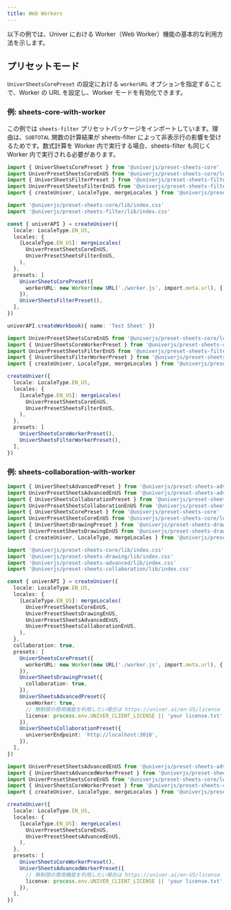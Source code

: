 ```yaml
---
title: Web Workers
---
```


以下の例では、Univer における Worker（Web Worker）機能の基本的な利用方法を示します。

## プリセットモード

`UniverSheetsCorePreset` の設定における `workerURL` オプションを指定することで、Worker の URL を設定し、Worker モードを有効化できます。

### 例: sheets-core-with-worker

この例では `sheets-filter` プリセットパッケージをインポートしています。理由は、`SUBTOTAL` 関数の計算結果が sheets-filter によって非表示行の影響を受けるためです。数式計算を Worker 内で実行する場合、sheets-filter も同じく Worker 内で実行される必要があります。

```typescript title="main.ts"
import { UniverSheetsCorePreset } from '@univerjs/preset-sheets-core'
import UniverPresetSheetsCoreEnUS from '@univerjs/preset-sheets-core/locales/en-US'
import { UniverSheetsFilterPreset } from '@univerjs/preset-sheets-filter'
import UniverPresetSheetsFilterEnUS from '@univerjs/preset-sheets-filter/locales/en-US'
import { createUniver, LocaleType, mergeLocales } from '@univerjs/presets'

import '@univerjs/preset-sheets-core/lib/index.css'
import '@univerjs/preset-sheets-filter/lib/index.css'

const { univerAPI } = createUniver({
  locale: LocaleType.EN_US,
  locales: {
    [LocaleType.EN_US]: mergeLocales(
      UniverPresetSheetsCoreEnUS,
      UniverPresetSheetsFilterEnUS,
    ),
  },
  presets: [
    UniverSheetsCorePreset({
      workerURL: new Worker(new URL('./worker.js', import.meta.url), { type: 'module' }),
    }),
    UniverSheetsFilterPreset(),
  ],
})

univerAPI.createWorkbook({ name: 'Test Sheet' })
```

```typescript title="worker.ts"
import UniverPresetSheetsCoreEnUS from '@univerjs/preset-sheets-core/locales/en-US'
import { UniverSheetsCoreWorkerPreset } from '@univerjs/preset-sheets-core/worker'
import UniverPresetSheetsFilterEnUS from '@univerjs/preset-sheets-filter/locales/en-US'
import { UniverSheetsFilterWorkerPreset } from '@univerjs/preset-sheets-filter/worker'
import { createUniver, LocaleType, mergeLocales } from '@univerjs/presets'

createUniver({
  locale: LocaleType.EN_US,
  locales: {
    [LocaleType.EN_US]: mergeLocales(
      UniverPresetSheetsCoreEnUS,
      UniverPresetSheetsFilterEnUS,
    ),
  },
  presets: [
    UniverSheetsCoreWorkerPreset(),
    UniverSheetsFilterWorkerPreset(),
  ],
})
```

### 例: sheets-collaboration-with-worker

```typescript title="main.ts"
import { UniverSheetsAdvancedPreset } from '@univerjs/preset-sheets-advanced'
import UniverPresetSheetsAdvancedEnUS from '@univerjs/preset-sheets-advanced/locales/en-US'
import { UniverSheetsCollaborationPreset } from '@univerjs/preset-sheets-collaboration'
import UniverPresetSheetsCollaborationEnUS from '@univerjs/preset-sheets-collaboration/locales/en-US'
import { UniverSheetsCorePreset } from '@univerjs/preset-sheets-core'
import UniverPresetSheetsCoreEnUS from '@univerjs/preset-sheets-core/locales/en-US'
import { UniverSheetsDrawingPreset } from '@univerjs/preset-sheets-drawing'
import UniverPresetSheetsDrawingEnUS from '@univerjs/preset-sheets-drawing/locales/en-US'
import { createUniver, LocaleType, mergeLocales } from '@univerjs/presets'

import '@univerjs/preset-sheets-core/lib/index.css'
import '@univerjs/preset-sheets-drawing/lib/index.css'
import '@univerjs/preset-sheets-advanced/lib/index.css'
import '@univerjs/preset-sheets-collaboration/lib/index.css'

const { univerAPI } = createUniver({
  locale: LocaleType.EN_US,
  locales: {
    [LocaleType.EN_US]: mergeLocales(
      UniverPresetSheetsCoreEnUS,
      UniverPresetSheetsDrawingEnUS,
      UniverPresetSheetsAdvancedEnUS,
      UniverPresetSheetsCollaborationEnUS,
    ),
  },
  collaboration: true,
  presets: [
    UniverSheetsCorePreset({
      workerURL: new Worker(new URL('./worker.js', import.meta.url), { type: 'module' }),
    }),
    UniverSheetsDrawingPreset({
      collaboration: true,
    }),
    UniverSheetsAdvancedPreset({
      useWorker: true,
      // 無制限の商用機能を利用したい場合は https://univer.ai/en-US/license から 30 日間のトライアルライセンスを取得できます
      license: process.env.UNIVER_CLIENT_LICENSE || 'your license.txt',
    }),
    UniverSheetsCollaborationPreset({
      universerEndpoint: 'http://localhost:3010',
    }),
  ],
})
```

```typescript title="worker.ts"
import UniverPresetSheetsAdvancedEnUS from '@univerjs/preset-sheets-advanced/locales/en-US'
import { UniverSheetsAdvancedWorkerPreset } from '@univerjs/preset-sheets-advanced/worker'
import UniverPresetSheetsCoreEnUS from '@univerjs/preset-sheets-core/locales/en-US'
import { UniverSheetsCoreWorkerPreset } from '@univerjs/preset-sheets-core/worker'
import { createUniver, LocaleType, mergeLocales } from '@univerjs/presets'

createUniver({
  locale: LocaleType.EN_US,
  locales: {
    [LocaleType.EN_US]: mergeLocales(
      UniverPresetSheetsCoreEnUS,
      UniverPresetSheetsAdvancedEnUS,
    ),
  },
  presets: [
    UniverSheetsCoreWorkerPreset(),
    UniverSheetsAdvancedWorkerPreset({
      // 無制限の商用機能を利用したい場合は https://univer.ai/en-US/license から 30 日間のトライアルライセンスを取得できます
      license: process.env.UNIVER_CLIENT_LICENSE || 'your license.txt',
    }),
  ],
})
```
